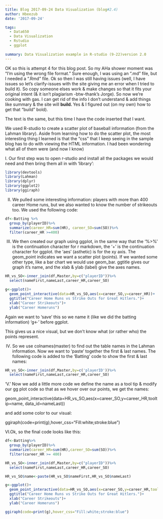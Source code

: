```yaml
---
title: Blog 2017-09-24 Data Visualization (blog#2.4)
author: Hbeezub
date: '2017-09-24'

tags:
  - Data650
  - Data Visualization
  - Rstudio
  - ggplot
  
summary: Data Visualization example in R-studio (9-22)version 2.0
---
```


OK so this is attempt 4 for this blog post.  So my AHa shower moment was "I'm using the wrong file format."  Sure enough, I was using an ".md" file, but I needed a ".Rmd" file.  Ok so then I was still having issues (well, I have issues so let's clarify-issues with the site giving me an error when I tried to build it).  So copy someone elses work & make changes so that it fits your original intent (& it isn't plagiarism -btw-thank's Jorge).  So now we're cooking with gas.  I can get rid of the info I don't understand & add things like summary & the site will <strong> build. </strong> Yes & I figured out (on my own) how to get that "build" bold).

The text is the same, but this time I have the code inserted that I want.

We used R-studio to create a scatter plot of baseball information (from the Lahman library).  Aside from learning how to do the scatter plot, the most interesting thing I learned is that the "css" that I keep seeing in the sample blog has to do with viewing the HTML information.  I had been wondering what all of them were (and now I know)

I. Our first step was to open r-studio and install all the packages we would need and then bring them all in with 'library':

```r
library(devtools)
library(Lahman)
library(dplyr)
library(ggplot2)
library(ggiraph)
```

II. We pulled some interesting information: players with more than 400 career Home runs, but we also wanted to know the number of strikeouts too.  We used the following code:

```r
df<-Batting %>%
  group_by(playerID)%>%
  summarize(career_HR=sum(HR), career_SO=sum(SO))%>%
  filter(career_HR >=400)
```

III. We then created our graph using ggplot, in the same way that the '%>%' is the continuation character for r markdown, the '+' is the continuation character for  ggplot.  the 'aes' (asthetic) is for the xy axis.  The geom_point indicates we want a scatter plot (points).  If we wanted some other type, like a bar chart we would use geom_bar.  ggtitle gives our graph it's name, and the xlab & ylab (label) give the axes names.

```r
HR_vs_SO<-inner_join(df,Master,by=c("playerID"))%>%
  select(nameFirst,nameLast,career_HR,career_SO)

g<-ggplot()+
  geom_point_interactive(data=HR_vs_SO,aes(x=career_SO,y=career_HR))+
  ggtitle("Career Home Runs vs Strike Outs for Great Hitlers.")+
  xlab("Career Strikeouts")+
  ylab("Career Homeruns")

```

Again we want to 'save' this so we name it (like we did the batting information) 'g<-' before ggplot.

This gives us a nice visual, but we don't know what (or rather who) the points represent.

IV. So we use colnames(master) to find out the table names in the Lahman information.  Now we want to 'paste' together the first & last names.  The following code is added to the 'Batting' code to show the first & last names:

```r
HR_vs_SO<-inner_join(df,Master,by=c('playerID'))%>%
  select(nameFirst,nameLast,career_HR,career_SO)

```

'V.' Now we add a little more code we define the name as a tool tip & modify our gg plot code so that as we hover over our points, we get the names:

geom_point_interactive(data=HR_vs_SO,aes(x=career_SO,y=career_HR,tooltip=name, data_id=nameLast))

and add some color to our visual:

ggiraph(code=print(g),hover_css="Fill:white;stroke:blue")

VI.Ok, so the final code looks like this:

```r
df<-Batting%>%
  group_by(playerID)%>%
  summarize(career_HR=sum(HR),career_SO=sum(SO))%>%
  filter(career_HR >= 400)

HR_vs_SO<-inner_join(df,Master,by=c("playerID"))%>%
  select(nameFirst,nameLast,career_HR,career_SO)

HR_vs_SO$name<-paste(HR_vs_SO$nameFirst,HR_vs_SO$nameLast)

g<-ggplot()+
  geom_point_interactive(data=HR_vs_SO,aes(x=career_SO,y=career_HR,tooltip=nameLast,data_id=nameLast))+
  ggtitle("Career Home Runs vs Strike Outs for Great Hitlers.")+
  xlab("Career Strikeouts")+
  ylab("Career Homeruns")

ggiraph(code=print(g),hover_css="Fill:white;stroke:blue")
```

